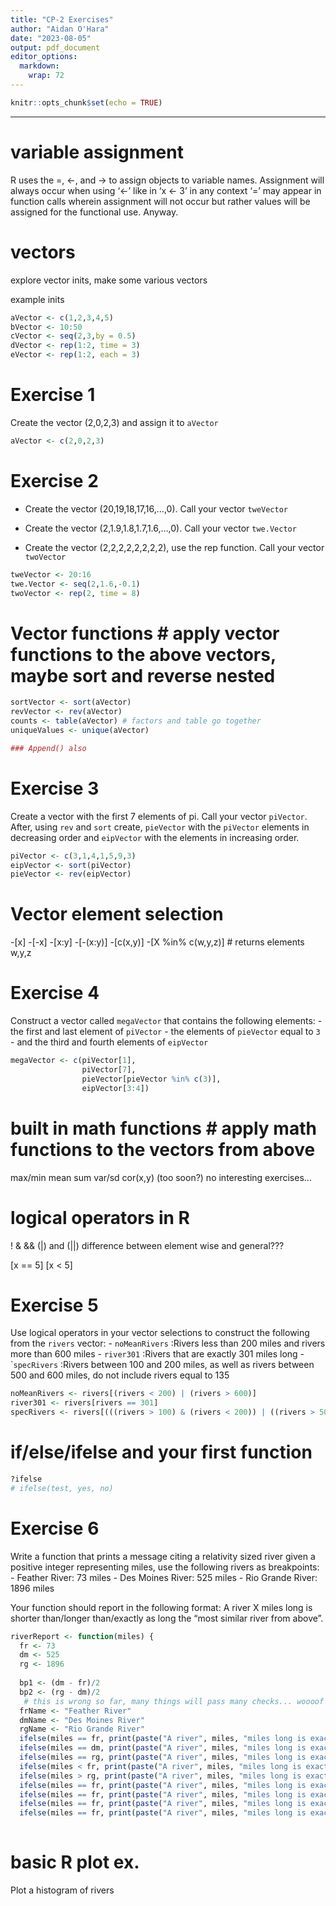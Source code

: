```yaml
---
title: "CP-2 Exercises"
author: "Aidan O'Hara"
date: "2023-08-05"
output: pdf_document
editor_options: 
  markdown: 
    wrap: 72
---
```


```r
knitr::opts_chunk$set(echo = TRUE)
```

------------------------------------------------------------------------

# variable assignment

R uses the =, \<-, and -\> to assign objects to variable names.
Assignment will always occur when using '\<-' like in 'x \<- 3' in any
context '=' may appear in function calls wherein assignment will not
occur but rather values will be assigned for the functional use. Anyway.

# vectors

explore vector inits, make some various vectors

example inits

```r
aVector <- c(1,2,3,4,5)
bVector <- 10:50
cVector <- seq(2,3,by = 0.5)
dVector <- rep(1:2, time = 3)
eVector <- rep(1:2, each = 3)
```

# Exercise 1

Create the vector (2,0,2,3) and assign it to `aVector`

```r
aVector <- c(2,0,2,3)
```

# Exercise 2

-   Create the vector (20,19,18,17,16,...,0). Call your vector
    `tweVector`

-   Create the vector (2,1.9,1.8,1.7,1.6,...,0). Call your vector
    `twe.Vector`

-   Create the vector (2,2,2,2,2,2,2,2), use the rep function. Call your
    vector `twoVector`

```r
tweVector <- 20:16
twe.Vector <- seq(2,1.6,-0.1)
twoVector <- rep(2, time = 8)
```

# Vector functions \# apply vector functions to the above vectors, maybe sort and reverse nested

```r

sortVector <- sort(aVector)
revVector <- rev(aVector)
counts <- table(aVector) # factors and table go together
uniqueValues <- unique(aVector)

### Append() also

```

# Exercise 3

 Create a vector with the first 7 elements of pi. Call your vector `piVector`. After, using `rev` and `sort` create, `pieVector` with the `piVector` elements in decreasing order and `eipVector` with the elements in increasing order.  
```r
piVector <- c(3,1,4,1,5,9,3)
eipVector <- sort(piVector)
pieVector <- rev(eipVector)
```


# Vector element selection

-[x] 
-[-x] 
-[x:y] 
-[-(x:y)] 
-[c(x,y)] 
-[X %in% c(w,y,z)] \# returns elements w,y,z

# Exercise 4
Construct a vector called `megaVector` that contains the following elements:
- the first and last element of `piVector`
- the elements of `pieVector` equal to `3`
- and the third and fourth elements of `eipVector`

```r
megaVector <- c(piVector[1],
                piVector[7],
                pieVector[pieVector %in% c(3)],
                eipVector[3:4])
```


# built in math functions \# apply math functions to the vectors from above

max/min mean sum var/sd cor(x,y) (too soon?)
no interesting exercises...


<!-- Calculate the following and assign the appropriate variables: -->
<!-- ```{r} -->
<!-- meanPie <- mean(piVector) -->
<!-- ``` -->

# logical operators in R

! & && (\|) and (\|\|) difference between element wise and general???

[x == 5] [x \< 5]

# Exercise 5
Use logical operators in your vector selections to construct the following from the `rivers` vector:
- `noMeanRivers` :Rivers less than 200 miles and rivers more than 600 miles
- `river301` :Rivers that are exactly 301 miles long
- ``specRivers` :Rivers between 100 and 200 miles, as well as rivers between 500 and 600 miles, do not include rivers equal to 135

```r
noMeanRivers <- rivers[(rivers < 200) | (rivers > 600)]
river301 <- rivers[rivers == 301]
specRivers <- rivers[(((rivers > 100) & (rivers < 200)) | ((rivers > 500) & (rivers < 600))) & (rivers != 135)]
```


# if/else/ifelse and your first function

```r
?ifelse
# ifelse(test, yes, no)
```

# Exercise 6
Write a function that prints a message citing a relativity sized river given a positive integer representing miles, use the following rivers as breakpoints:
- Feather River: 73 miles
- Des Moines River: 525 miles
- Rio Grande River: 1896 miles

Your function should report in the following format:
A river X miles long is shorter than/longer than/exactly as long the "most similar river from above".

```r
riverReport <- function(miles) {
  fr <- 73
  dm <- 525
  rg <- 1896
  
  bp1 <- (dm - fr)/2
  bp2 <- (rg - dm)/2
   # this is wrong so far, many things will pass many checks... woooof
  frName <- "Feather River"
  dmName <- "Des Moines River"
  rgName <- "Rio Grande River"
  ifelse(miles == fr, print(paste("A river", miles, "miles long is exactly as long as", frName)),)
  ifelse(miles == dm, print(paste("A river", miles, "miles long is exactly as long as", dmName)),)
  ifelse(miles == rg, print(paste("A river", miles, "miles long is exactly as long as", rgName)),)
  ifelse(miles < fr, print(paste("A river", miles, "miles long is exactly as long as", frName)),)
  ifelse(miles > rg, print(paste("A river", miles, "miles long is exactly as long as", frName)),)
  ifelse(miles == fr, print(paste("A river", miles, "miles long is exactly as long as", frName)),)
  ifelse(miles == fr, print(paste("A river", miles, "miles long is exactly as long as", frName)),)
  ifelse(miles == fr, print(paste("A river", miles, "miles long is exactly as long as", frName)),)
  ifelse(miles == fr, print(paste("A river", miles, "miles long is exactly as long as", frName)),)
  
```

# basic R plot ex.

Plot a histogram of rivers

